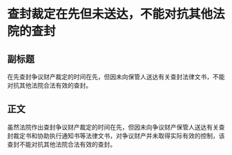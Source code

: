 # 查封裁定在先但未送达，不能对抗其他法院的查封
## 副标题
在先查封争议财产裁定的时间在先，但因未向保管人送达有关查封法律文书，不能对抗其他法院合法有效的查封。
## 正文
虽然法院作出查封争议财产裁定的时间在先，但因未向争议财产保管人送达有关查封裁定书和协助执行通知书等法律文书，对争议财产并未取得实际有效的控制，该查封不能对抗其他法院合法有效的查封。